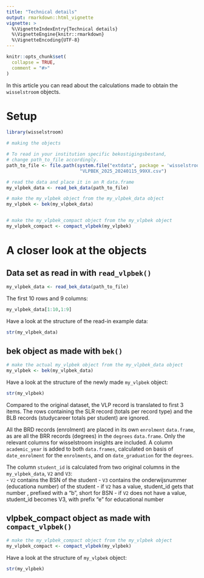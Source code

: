 ```yaml
---
title: "Technical details"
output: rmarkdown::html_vignette
vignette: >
  %\VignetteIndexEntry{Technical details}
  %\VignetteEngine{knitr::rmarkdown}
  %\VignetteEncoding{UTF-8}
---
```


```r
knitr::opts_chunk$set(
  collapse = TRUE,
  comment = "#>"
)
```


In this article you can read about the calculations made to obtain the `wisselstroom` objects.

# Setup

```r
library(wisselstroom)
```

```r
# making the objects

# To read in your institution specific bekostigingsbestand, 
# change path_to_file accordingly.
path_to_file <- file.path(system.file("extdata", package = 'wisselstroom'),
                           "VLPBEK_2025_20240115_99XX.csv")

# read the data and place it in an R data.frame
my_vlpbek_data <- read_bek_data(path_to_file)

# make the my_vlpbek object from the my_vlpbek_data object
my_vlpbek <- bek(my_vlpbek_data)


# make the my_vlpbek_compact object from the my_vlpbek object
my_vlpbek_compact <- compact_vlpbek(my_vlpbek)
```

# A closer look at the objects

## Data set as read in with `read_vlpbek()`

```r
my_vlpbek_data <- read_bek_data(path_to_file)
```

The first 10 rows and 9 columns:  

```r
my_vlpbek_data[1:10,1:9]
```

Have a look at the structure of the read-in example data:  

```r
str(my_vlpbek_data)
```

## bek object as made with `bek()`

```r
# make the actual my_vlpbek object from the my_vlpbek_data object
my_vlpbek <- bek(my_vlpbek_data)
```

Have a look at the structure of the newly made `my_vlpbek` object:   

```r
str(my_vlpbek)
```

Compared to the original dataset, the VLP record is translated to first 3 items. The rows containing the SLR record (totals per record type) and the BLB records (studycareer totals per student) are ignored.  

All the BRD records (enrolment) are placed in its own `enrolment` `data.frame`, as are all the BRR records (degrees) in the `degrees` `data.frame`.  Only the relevant columns for wisselstroom insights are included. A column `academic_year` is added to both `data.frames`, calculated on basis of `date_enrolment` for the `enrolments`, and on `date_graduation` for the `degrees`. 

The column `student_id` is calculated from two original columns in the `my_vlpbek_data`, `V2` and `V3`:   
-  `V2` contains the BSN of the student
-  `V3` contains the onderwijsnummer (educationa number) of the student
-  if `V2` has a value, student_id gets that number , prefixed with a "b", short for BSN
-  if `V2` does not have a value, student_id becomes V3, with prefix "e" for educational number



## vlpbek_compact object as made with `compact_vlpbek()`

```r
# make the my_vlpbek_compact object from the my_vlpbek object
my_vlpbek_compact <- compact_vlpbek(my_vlpbek)
```


Have a look at the structure of `my_vlpbek` object:   

```r
str(my_vlpbek)
```

